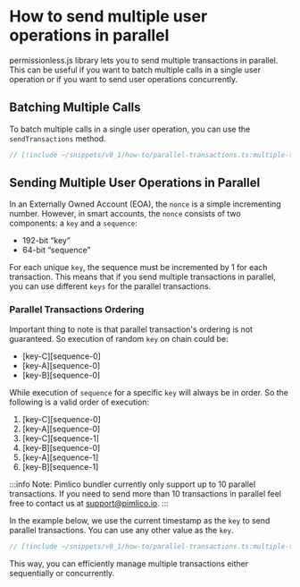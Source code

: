 
<VersionWarning version="0.1" />

# How to send multiple user operations in parallel

permissionless.js library lets you to send multiple transactions in parallel. This can be useful if you want to batch multiple calls in a single user operation or if you want to send user operations concurrently.

## Batching Multiple Calls

To batch multiple calls in a single user operation, you can use the `sendTransactions` method.

```ts
// [!include ~/snippets/v0_1/how-to/parallel-transactions.ts:multiple-transactions]
```

## Sending Multiple User Operations in Parallel

In an Externally Owned Account (EOA), the `nonce` is a simple incrementing number. However, in smart accounts, the `nonce` consists of two components: a `key` and a `sequence`:

- 192-bit “key”
- 64-bit “sequence”

For each unique `key`, the sequence must be incremented by 1 for each transaction. This means that if you send multiple transactions in parallel, you can use different `keys` for the parallel transactions.

### Parallel Transactions Ordering
Important thing to note is that parallel transaction's ordering is not guaranteed. So execution of random `key` on chain could be:

- [key-C][sequence-0]
- [key-A][sequence-0]
- [key-B][sequence-0]

While execution of `sequence` for a specific `key` will always be in order. So the following is a valid order of execution:
1. [key-C][sequence-0]
2. [key-A][sequence-0]
3. [key-C][sequence-1]
4. [key-B][sequence-0]
5. [key-A][sequence-1]
6. [key-B][sequence-1]


:::info
Note: Pimlico bundler currently only support up to 10 parallel transactions. If you need to send more than 10 transactions in parallel feel free to contact us at [support@pimlico.io](mailto:support@pimlico.io).
:::

In the example below, we use the current timestamp as the `key` to send parallel transactions. You can use any other value as the `key`.

```ts
// [!include ~/snippets/v0_1/how-to/parallel-transactions.ts:multiple-transactions-parallel]
```

This way, you can efficiently manage multiple transactions either sequentially or concurrently.